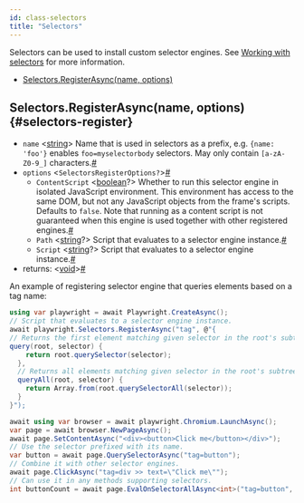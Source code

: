 ```yaml
---
id: class-selectors
title: "Selectors"
---
```


Selectors can be used to install custom selector engines. See [Working with selectors](./selectors.mdx) for more information.


- [Selectors.RegisterAsync(name, options)](./api/class-selectors.mdx#selectors-register)

## Selectors.RegisterAsync(name, options) {#selectors-register}
- `name`<a aria-hidden="true" tabindex="-1" class="list-anchor-link" id="selectors-name-param-name"/> &#60;[string]&#62; Name that is used in selectors as a prefix, e.g. `{name: 'foo'}` enables `foo=myselectorbody` selectors. May only contain `[a-zA-Z0-9_]` characters.<a href="#selectors-name-param-name" class="list-anchor">#</a>
- `options`<a aria-hidden="true" tabindex="-1" class="list-anchor-link" id="selectors-options-param-options"/> &#60;`SelectorsRegisterOptions?`&#62;<a href="#selectors-options-param-options" class="list-anchor">#</a>
  - `ContentScript`<a aria-hidden="true" tabindex="-1" class="list-anchor-link" id="selectors-content-script-param-content-script"/> &#60;[boolean]?&#62; Whether to run this selector engine in isolated JavaScript environment. This environment has access to the same DOM, but not any JavaScript objects from the frame's scripts. Defaults to `false`. Note that running as a content script is not guaranteed when this engine is used together with other registered engines.<a href="#selectors-content-script-param-content-script" class="list-anchor">#</a>
  - `Path`<a aria-hidden="true" tabindex="-1" class="list-anchor-link" id="selectors-path-param-path"/> &#60;[string]?&#62; Script that evaluates to a selector engine instance.<a href="#selectors-path-param-path" class="list-anchor">#</a>
  - `Script`<a aria-hidden="true" tabindex="-1" class="list-anchor-link" id="selectors-script-param-script"/> &#60;[string]?&#62; Script that evaluates to a selector engine instance.<a href="#selectors-script-param-script" class="list-anchor">#</a>
- returns:<a aria-hidden="true" tabindex="-1" class="list-anchor-link" id="selectors-register-return"/> &#60;[void]&#62;<a href="#selectors-register-return" class="list-anchor">#</a>

An example of registering selector engine that queries elements based on a tag name:

```csharp
using var playwright = await Playwright.CreateAsync();
// Script that evaluates to a selector engine instance.
await playwright.Selectors.RegisterAsync("tag", @"{
// Returns the first element matching given selector in the root's subtree.
query(root, selector) {
    return root.querySelector(selector);
  },
  // Returns all elements matching given selector in the root's subtree.
  queryAll(root, selector) {
    return Array.from(root.querySelectorAll(selector));
  }
}");

await using var browser = await playwright.Chromium.LaunchAsync();
var page = await browser.NewPageAsync();
await page.SetContentAsync("<div><button>Click me</button></div>");
// Use the selector prefixed with its name.
var button = await page.QuerySelectorAsync("tag=button");
// Combine it with other selector engines.
await page.ClickAsync("tag=div >> text=\"Click me\"");
// Can use it in any methods supporting selectors.
int buttonCount = await page.EvalOnSelectorAllAsync<int>("tag=button", "buttons => buttons.length");
```


[Accessibility]: ./api/class-accessibility.mdx "Accessibility"
[Browser]: ./api/class-browser.mdx "Browser"
[BrowserContext]: ./api/class-browsercontext.mdx "BrowserContext"
[BrowserType]: ./api/class-browsertype.mdx "BrowserType"
[ConsoleMessage]: ./api/class-consolemessage.mdx "ConsoleMessage"
[Dialog]: ./api/class-dialog.mdx "Dialog"
[Download]: ./api/class-download.mdx "Download"
[ElementHandle]: ./api/class-elementhandle.mdx "ElementHandle"
[FileChooser]: ./api/class-filechooser.mdx "FileChooser"
[Frame]: ./api/class-frame.mdx "Frame"
[JSHandle]: ./api/class-jshandle.mdx "JSHandle"
[Keyboard]: ./api/class-keyboard.mdx "Keyboard"
[Mouse]: ./api/class-mouse.mdx "Mouse"
[Page]: ./api/class-page.mdx "Page"
[Playwright]: ./api/class-playwright.mdx "Playwright"
[Request]: ./api/class-request.mdx "Request"
[Response]: ./api/class-response.mdx "Response"
[Route]: ./api/class-route.mdx "Route"
[Selectors]: ./api/class-selectors.mdx "Selectors"
[TimeoutError]: ./api/class-timeouterror.mdx "TimeoutError"
[Touchscreen]: ./api/class-touchscreen.mdx "Touchscreen"
[Tracing]: ./api/class-tracing.mdx "Tracing"
[Video]: ./api/class-video.mdx "Video"
[WebSocket]: ./api/class-websocket.mdx "WebSocket"
[WebSocketFrame]: ./api/class-websocketframe.mdx "WebSocketFrame"
[Worker]: ./api/class-worker.mdx "Worker"
[Element]: https://developer.mozilla.org/en-US/docs/Web/API/element "Element"
[EvaluationArgument]: ./core-concepts.mdx#evaluation-argument "EvaluationArgument"
[Promise]: https://developer.mozilla.org/en-US/docs/Web/JavaScript/Reference/Global_Objects/Promise "Promise"
[iterator]: https://developer.mozilla.org/en-US/docs/Web/JavaScript/Reference/Iteration_protocols "Iterator"
[origin]: https://developer.mozilla.org/en-US/docs/Glossary/Origin "Origin"
[selector]: https://developer.mozilla.org/en-US/docs/Web/CSS/CSS_Selectors "selector"
[Serializable]: https://developer.mozilla.org/en-US/docs/Web/JavaScript/Reference/Global_Objects/JSON/stringify#Description "Serializable"
[UIEvent.detail]: https://developer.mozilla.org/en-US/docs/Web/API/UIEvent/detail "UIEvent.detail"
[UnixTime]: https://en.wikipedia.org/wiki/Unix_time "Unix Time"
[xpath]: https://developer.mozilla.org/en-US/docs/Web/XPath "xpath"

[Array]: https://developer.mozilla.org/en-US/docs/Web/JavaScript/Reference/Global_Objects/Array "Array"
[boolean]: https://developer.mozilla.org/en-US/docs/Web/JavaScript/Data_structures#Boolean_type "Boolean"
[Buffer]: https://nodejs.org/api/buffer.html#buffer_class_buffer "Buffer"
[ChildProcess]: https://nodejs.org/api/child_process.html "ChildProcess"
[Error]: https://nodejs.org/api/errors.html#errors_class_error "Error"
[EventEmitter]: https://nodejs.org/api/events.html#events_class_eventemitter "EventEmitter"
[function]: https://developer.mozilla.org/en-US/docs/Web/JavaScript/Reference/Global_Objects/Function "Function"
[Map]: https://developer.mozilla.org/en-US/docs/Web/JavaScript/Reference/Global_Objects/Map "Map"
[null]: https://developer.mozilla.org/en-US/docs/Web/JavaScript/Reference/Global_Objects/null "null"
[number]: https://developer.mozilla.org/en-US/docs/Web/JavaScript/Data_structures#Number_type "Number"
[Object]: https://developer.mozilla.org/en-US/docs/Web/JavaScript/Reference/Global_Objects/Object "Object"
[Promise]: https://developer.mozilla.org/en-US/docs/Web/JavaScript/Reference/Global_Objects/Promise "Promise"
[Readable]: https://nodejs.org/api/stream.html#stream_class_stream_readable "Readable"
[RegExp]: https://developer.mozilla.org/en-US/docs/Web/JavaScript/Reference/Global_Objects/RegExp "RegExp"
[void]: https://developer.mozilla.org/en-US/docs/Web/JavaScript/Reference/Global_Objects/undefined "void"
[string]: https://developer.mozilla.org/en-US/docs/Web/JavaScript/Data_structures#String_type "string"
[URL]: https://nodejs.org/api/url.html "URL"

[Action]: https://docs.microsoft.com/en-us/dotnet/api/system.action-1?view=net-5.0 "Action"
[Func]: https://docs.microsoft.com/en-us/dotnet/api/system.func-2?view=net-5.0 "Func"
[IEnumerable]: https://docs.microsoft.com/en-us/dotnet/api/system.collections.ienumerable?view=net-5.0 "IEnumerable"
[TResult]: https://docs.microsoft.com/en-us/dotnet/api/system.threading.tasks.task-1?view=net-5.0 "TResult"

[all available image tags]: https://mcr.microsoft.com/v2/playwright/tags/list "all available image tags"
[Docker Hub]: https://hub.docker.com/_/microsoft-playwright "Docker Hub"
[Dockerfile.focal]: https://github.com/microsoft/playwright/blob/master/utils/docker/Dockerfile.focal "Dockerfile.focal"